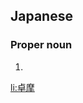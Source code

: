 ==Japanese==
{{ja-kanjitab|たく|ま}}

===Proper noun===
{{ja-pos|たくま|proper}}

# {{given name|male|lang=ja|sort=たくま}}

[[li:卓摩]]